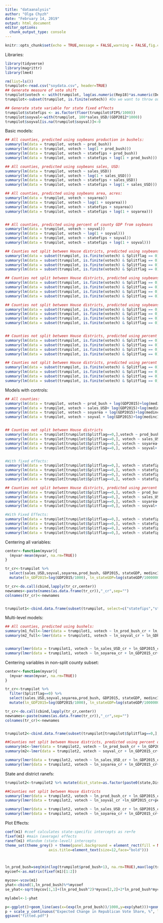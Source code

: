 ```yaml
---
title: "dataanalysis"
author: "Olga Chyzh"
date: "February 14, 2019"
output: html_document
editor_options: 
  chunk_output_type: console
---
```

```r
knitr::opts_chunk$set(echo = TRUE,message = FALSE,warning = FALSE,fig.cap = "...")
```

Libraries:
```r
library(tidyverse)
library(magrittr)
library(lme4)
```

```r
rm(list=ls())
trumpilot<-read.csv("soydata.csv", header=TRUE)
## Generate measure of vote shift
trumpilot$votech <- with(trumpilot, log(as.numeric(Rep18)*as.numeric(Dem16)/(as.numeric(Rep16)*as.numeric(Dem18))))
trumpilot<-subset(trumpilot, is.finite(votech)) #Do we want to throw out all cases in which a major party candidate ran unopposed by the other major party candidate?

## Generate state variable for state fixed effects
trumpilot$statefips <- as.factor(floor(trumpilot$FIPS/1000))
trumpilot$soyval<-with(trumpilot, 100*sales_USD/(GDP2012*1000))
trumpilot$soyval[is.na(trumpilot$soyval)]<-0


```

Basic models:
```r

## All counties, predicted using soybeans production in bushels:
summary(lm(data = trumpilot, votech ~ prod_bush))
summary(lm(data = trumpilot, votech ~ log(1 + prod_bush))) 
summary(lm(data = trumpilot, votech ~ statefips + prod_bush))
summary(lm(data = trumpilot, votech ~ statefips + log(1 + prod_bush)))

## All counties, predicted using soybeans sales, USD:
summary(lm(data = trumpilot, votech ~ sales_USD))
summary(lm(data = trumpilot, votech ~ log(1 + sales_USD)))
summary(lm(data = trumpilot, votech ~ statefips + sales_USD))
summary(lm(data = trumpilot, votech ~ statefips + log(1 + sales_USD)))

## All counties, predicted using soybeans area, acres:
summary(lm(data = trumpilot, votech ~ soyarea))
summary(lm(data = trumpilot, votech ~ log(1 + soyarea)))
summary(lm(data = trumpilot, votech ~ statefips + soyarea))
summary(lm(data = trumpilot, votech ~ statefips + log(1 + soyarea)))


## All counties, predicted using percent of county GDP from soybeans
summary(lm(data = trumpilot, votech ~ soyval))
summary(lm(data = trumpilot, votech ~ log(1 + soyval)))
summary(lm(data = trumpilot, votech ~ statefips + soyval))
summary(lm(data = trumpilot, votech ~ statefips + log(1 + soyval)))

## Counties not split between House districts, predicted using soybeans production in bushels:
summary(lm(data = subset(trumpilot, is.finite(votech) & Splitflag == 0), votech ~ prod_bush))
summary(lm(data = subset(trumpilot, is.finite(votech) & Splitflag == 0), votech ~ log(1 + prod_bush)))
summary(lm(data = subset(trumpilot, is.finite(votech) & Splitflag == 0), votech ~ statefips + prod_bush))
summary(lm(data = subset(trumpilot, is.finite(votech) & Splitflag == 0), votech ~ statefips + log(1 + prod_bush)))

## Counties not split between House districts, predicted using soybeans sales, USD:
summary(lm(data = subset(trumpilot, is.finite(votech) & Splitflag == 0), votech ~ sales_USD))
summary(lm(data = subset(trumpilot, is.finite(votech) & Splitflag == 0), votech ~ log(1 + sales_USD)))
summary(lm(data = subset(trumpilot, is.finite(votech) & Splitflag == 0), votech ~ statefips + sales_USD))
summary(lm(data = subset(trumpilot, is.finite(votech) & Splitflag == 0), votech ~ statefips + log(1 + sales_USD)))

## Counties not split between House districts, predicted using soybeans area, acres:
summary(lm(data = subset(trumpilot, is.finite(votech) & Splitflag == 0), votech ~ sales_USD))
summary(lm(data = subset(trumpilot, is.finite(votech) & Splitflag == 0), votech ~ log(1 + sales_USD)))
summary(lm(data = subset(trumpilot, is.finite(votech) & Splitflag == 0), votech ~ statefips + sales_USD))
summary(lm(data = subset(trumpilot, is.finite(votech) & Splitflag == 0), votech ~ statefips + log(1 + sales_USD)))


## Counties not split between House districts, predicted using percent of county GDP from soybeans
summary(lm(data = subset(trumpilot, is.finite(votech) & Splitflag == 0), votech ~ soyval))
summary(lm(data = subset(trumpilot, is.finite(votech) & Splitflag == 0), votech ~ log(1 + soyval)))
summary(lm(data = subset(trumpilot, is.finite(votech) & Splitflag == 0), votech ~ statefips + soyval))
summary(lm(data = subset(trumpilot, is.finite(votech) & Splitflag == 0), votech ~ statefips + log(1 + soyval)))

## Counties not split between House districts, predicted using percent of county area used for soybean planting
summary(lm(data = subset(trumpilot, is.finite(votech) & Splitflag == 0), votech ~ soyarea))
summary(lm(data = subset(trumpilot, is.finite(votech) & Splitflag == 0), votech ~ log(1 + soyarea)))
summary(lm(data = subset(trumpilot, is.finite(votech) & Splitflag == 0), votech ~ statefips + soyarea))
summary(lm(data = subset(trumpilot, is.finite(votech) & Splitflag == 0), votech ~ statefips + log(1 + soyarea)))

```

Models with controls:
```r
## All counties:
summary(lm(data = trumpilot, votech ~ prod_bush + log(GDP2015)+log(medinc1317)+perc_HS_GED+log(totpop1317)+urb2010+perclatino1317+trumpmarg))
summary(lm(data = trumpilot, votech ~ sales_USD+ log(GDP2015)+log(medinc1317)+perc_HS_GED+log(totpop1317)+urb2010+perclatino1317+trumpmarg))
summary(lm(data = trumpilot, votech ~ soyarea + log(GDP2015)+log(medinc1317)+perc_HS_GED+log(totpop1317)+urb2010+perclatino1317+trumpmarg))
summary(lm(data = trumpilot, votech ~ soyval + log(GDP2015)+log(medinc1317)+perc_HS_GED+log(totpop1317)+urb2010+perclatino1317+trumpmarg))


## Counties not split between House districts
summary(lm(data = trumpilot[trumpilot$Splitflag==0,],votech ~ prod_bush+log(GDP2015)+log(medinc1317)+perc_HS_GED+log(totpop1317)+urb2010+perclatino1317+trumpmarg))
summary(lm(data = trumpilot[trumpilot$Splitflag==0,], votech ~ sales_USD+ log(GDP2015)+log(medinc1317)+perc_HS_GED+log(totpop1317)+urb2010+perclatino1317+trumpmarg))
summary(lm(data = trumpilot[trumpilot$Splitflag==0,], votech ~ soyarea+ log(GDP2015)+log(medinc1317)+perc_HS_GED+log(totpop1317)+urb2010+perclatino1317+trumpmarg))
summary(lm(data = trumpilot[trumpilot$Splitflag==0,], votech ~ soyval+ log(GDP2015)+log(medinc1317)+perc_HS_GED+log(totpop1317)+urb2010+perclatino1317+trumpmarg))


#With fixed effects:
summary(lm(data = trumpilot[trumpilot$Splitflag==0,], votech ~ statefips + prod_bush+log(GDP2015)+log(medinc1317)+perc_HS_GED+log(totpop1317)+urb2010+perclatino1317+trumpmarg))
summary(lm(data = trumpilot[trumpilot$Splitflag==0,], votech ~ statefips + sales_USD+ log(GDP2015)+log(medinc1317)+perc_HS_GED+log(totpop1317)+urb2010+perclatino1317+trumpmarg))
summary(lm(data = trumpilot[trumpilot$Splitflag==0,], votech ~ statefips + soyarea+ log(GDP2015)+log(medinc1317)+perc_HS_GED+log(totpop1317)+urb2010+perclatino1317+trumpmarg))
summary(lm(data = trumpilot[trumpilot$Splitflag==0,], votech ~ statefips + soyval+ log(GDP2015)+log(medinc1317)+perc_HS_GED+log(totpop1317)+urb2010+perclatino1317+trumpmarg))

## Counties not split between House districts, predicted using percent of county area used for soybean planting
summary(lm(data = trumpilot[trumpilot$Splitflag==0,], votech ~ prod_bush+ log(GDP2015)+log(medinc1317)+perc_HS_GED+log(totpop1317)+urb2010+perclatino1317+trumpmarg))
summary(lm(data = trumpilot[trumpilot$Splitflag==0,], votech ~ sales_USD+ log(GDP2015)+log(medinc1317)+perc_HS_GED+log(totpop1317)+urb2010+perclatino1317+trumpmarg))
summary(lm(data = trumpilot[trumpilot$Splitflag==0,], votech ~ soyarea+ log(GDP2015)+log(medinc1317)+perc_HS_GED+log(totpop1317)+urb2010+perclatino1317+trumpmarg))
summary(lm(data = trumpilot[trumpilot$Splitflag==0,], votech ~ soyval+ log(GDP2015)+log(medinc1317)+perc_HS_GED+log(totpop1317)+urb2010+perclatino1317+trumpmarg))

#With Fixed Effects:
summary(lm(data = trumpilot[trumpilot$Splitflag==0,], votech ~ statefips + prod_bush+ log(GDP2015)+log(medinc1317)+perc_HS_GED+log(totpop1317)+urb2010+perclatino1317+trumpmarg))
summary(lm(data = trumpilot[trumpilot$Splitflag==0,], votech ~ statefips + sales_USD+ log(GDP2015)+log(medinc1317)+perc_HS_GED+log(totpop1317)+urb2010+perclatino1317+trumpmarg))
summary(lm(data = trumpilot[trumpilot$Splitflag==0,], votech ~ statefips + soyarea+ log(GDP2015)+log(medinc1317)+perc_HS_GED+log(totpop1317)+urb2010+perclatino1317+trumpmarg))
summary(lm(data = trumpilot[trumpilot$Splitflag==0,], votech ~ statefips + soyval+ log(GDP2015)+log(medinc1317)+perc_HS_GED+log(totpop1317)+urb2010+perclatino1317+trumpmarg))

```

Centering all variables:
```r

center<-function(myvar){
  (myvar-mean(myvar, na.rm=TRUE))
}

tr_cr<-trumpilot %>% 
  select(sales_USD,soyval,soyarea,prod_bush, GDP2015, stateGDP, medinc1317,perc_HS_GED, totpop1317,urb2010,perclatino1317,trumpmarg)  %>% 
  mutate(ln_GDP2015=log(GDP2015/1000), ln_stateGDP=log(stateGDP/1000000), ln_inc=log(medinc1317/1000), ln_pop=log(totpop1317/1000), perclatino1317=perclatino1317*100,perc_HS_GED=perc_HS_GED*100,sales_USD=sales_USD/100000, soyarea=soyarea/640,prod_bush=prod_bush/1000000, ln_sales_USD=log(sales_USD/100000+1), ln_soyval=log(soyval+1), ln_soyarea=log(soyarea/640+1), ln_prod_bush=log(prod_bush+1)) 

tr_cr<-do.call(cbind,lapply(tr_cr,center))
newnames<-paste(names(as.data.frame(tr_cr)),"_cr",sep="")
colnames(tr_cr)<-newnames


trumpilot1<-cbind.data.frame(subset(trumpilot, select=c("statefips","state","county","Dist","Splitflag","votech")),tr_cr)

```


Multi-level models:
```r

## All counties, predicted using bushels:
summary(m1_full<-lmer(data = trumpilot1, votech ~ ln_prod_bush_cr + ln_GDP2015_cr+perc_HS_GED_cr+ln_pop_cr+urb2010_cr+perclatino1317_cr+trumpmarg_cr + (1  | statefips)))
summary(m2_full<-lmer(data = trumpilot1, votech ~ ln_soyval_cr + ln_GDP2015_cr+perc_HS_GED_cr+ln_pop_cr+urb2010_cr+perclatino1317_cr+trumpmarg_cr + (1  | statefips)))


summary(lmer(data = trumpilot1, votech ~ ln_sales_USD_cr + ln_GDP2015_cr+perc_HS_GED_cr+ln_pop_cr+urb2010_cr+perclatino1317_cr+trumpmarg_cr + (1  | statefips)))
summary(lmer(data = trumpilot1, votech ~ ln_soyarea_cr + ln_GDP2015_cr+perc_HS_GED_cr+ln_pop_cr+urb2010_cr+perclatino1317_cr+trumpmarg_cr + (1  | statefips)))

```

Centering variables in non-split county subset:
```r

center<-function(myvar){
  (myvar-mean(myvar, na.rm=TRUE))
}

tr_cr<-trumpilot %>% 
  filter(Splitflag==0) %>%
  select(sales_USD,soyval,soyarea,prod_bush, GDP2015, stateGDP, medinc1317,perc_HS_GED, totpop1317,urb2010,perclatino1317,trumpmarg)  %>% 
  mutate(ln_GDP2015=log(GDP2015/1000), ln_stateGDP=log(stateGDP/1000000), ln_inc=log(medinc1317/1000), ln_pop=log(totpop1317/1000),perclatino1317=perclatino1317*100,perc_HS_GED=perc_HS_GED*100,  sales_USD=sales_USD/100000, soyarea=soyarea/640,prod_bush=prod_bush/1000000, ln_sales_USD=log(sales_USD/100000+1), ln_soyval=log(soyval+1), ln_soyarea=log(soyarea/640+1), ln_prod_bush=log(prod_bush+1)) 

tr_cr<-do.call(cbind,lapply(tr_cr,center))
newnames<-paste(names(as.data.frame(tr_cr)),"_cr",sep="")
colnames(tr_cr)<-newnames


trumpilot2<-cbind.data.frame(subset(trumpilot[trumpilot$Splitflag==0,], select=c("statefips","state","county","Dist","votech")),tr_cr)

```



```r
##Counties not split between House districts, predicted using percent of county GDP from soybeans
summary(m1<-lmer(data = trumpilot2, votech ~ ln_prod_bush_cr + ln_GDP2015_cr+perc_HS_GED_cr+ln_pop_cr+urb2010_cr+perclatino1317_cr+trumpmarg_cr + (1 | statefips)))
summary(m2<-lmer(data = trumpilot2, votech ~ soyval_cr + ln_GDP2015_cr+perc_HS_GED_cr+ln_pop_cr+urb2010_cr+perclatino1317_cr+trumpmarg_cr + (1 | statefips)))

summary(lmer(data = trumpilot2, votech ~ ln_sales_USD_cr + ln_GDP2015_cr+perc_HS_GED_cr+ln_pop_cr+urb2010_cr+perclatino1317_cr+trumpmarg_cr + (1 | statefips)))
summary(lmer(data = trumpilot2, votech ~ ln_soyarea_cr + ln_GDP2015_cr+perc_HS_GED_cr+ln_pop_cr+urb2010_cr+perclatino1317_cr+trumpmarg_cr + (1 | statefips)))


```



State and district ranefs:
```r
trumpilot2<-trumpilot2 %>% mutate(dist_state=as.factor(paste0(state,Dist)))

##Counties not split between House districts
summary(lmer(data = trumpilot2, votech ~ ln_prod_bush_cr + ln_GDP2015_cr+perc_HS_GED_cr+ln_pop_cr+urb2010_cr+perclatino1317_cr+trumpmarg_cr + (1 | statefips)+ (1 | dist_state)))
summary(lmer(data = trumpilot2, votech ~ ln_soyval_cr +ln_GDP2015_cr+perc_HS_GED_cr+ln_pop_cr+urb2010_cr+perclatino1317_cr+trumpmarg_cr + (1 | statefips)+ (1 | dist_state)))

summary(lmer(data = trumpilot2, votech ~ ln_sales_USD_cr + ln_GDP2015_cr+perc_HS_GED_cr+ln_pop_cr+urb2010_cr+perclatino1317_cr+trumpmarg_cr +   (1 | statefips)+(1 | dist_state)))
summary(lmer(data = trumpilot2, votech ~ ln_soyarea_cr + ln_GDP2015_cr+perc_HS_GED_cr+ln_pop_cr+urb2010_cr+perclatino1317_cr+trumpmarg_cr + (1 | statefips)+(1 | dist_state)))


```
Plot Effects:
```r
coef(m1) #coef calculates state-specific intercepts as re+fe
fixef(m1) #main (average) effects
ranef(m1) #Random (state-level) intercepts
theme_set(theme_grey() + theme(panel.background = element_rect(fill = NA, color = 'black'))+ theme(axis.text=element_text(size=10),
					axis.title=element_text(size=12,face="bold")))



ln_prod_bush=seq(min(log(trumpilot$prod_bush+1), na.rm=TRUE),max(log(trumpilot$prod_bush+1), na.rm=TRUE), by=.1)
mycoef<-as.matrix(fixef(m1)[1:2])

mycov<-vcov(m1)
yhat<-cbind(1,ln_prod_bush)%*%mycoef
se_yhat<-sqrt(mycov[1,1]+(ln_prod_bush^2)*mycov[2,2]+2*ln_prod_bush*mycov[1,2])

mylabel<-1-yhat

p<-ggplot()+geom_line(aes(x=(exp(ln_prod_bush))/1000,y=exp(yhat)))+geom_ribbon(aes(x=(exp(ln_prod_bush))/1000, ymin=exp(yhat-2*se_yhat),ymax=exp(yhat+2*se_yhat)), alpha=.1) 
p + scale_y_continuous("Expected Change in Republican Vote Share, %", limits=c(0,1), breaks=seq(.1,1,.1), labels=seq(-100,-10,10))+scale_x_log10("Soy Production, Thousands of Bushels", breaks=c(0.01,1,100,10000), labels=c("0.01","1","100","10000"))
ggsave("fitted.pdf")


```
